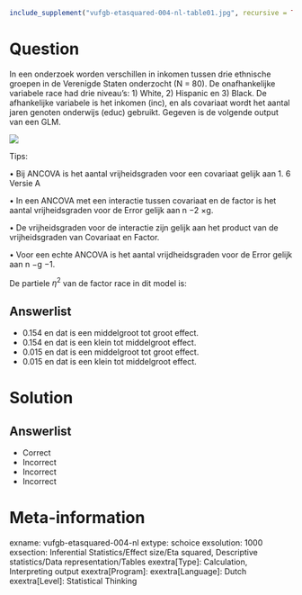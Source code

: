 ```{r, echo = FALSE, results = "hide"}
include_supplement("vufgb-etasquared-004-nl-table01.jpg", recursive = TRUE)
```

Question
========
  
In een onderzoek worden verschillen in inkomen tussen drie ethnische groepen in de Verenigde Staten onderzocht (N = 80). De onafhankelijke variabele race had drie niveau’s: 1) White, 2) Hispanic en 3) Black. De afhankelijke variabele is het inkomen (inc), en als covariaat wordt het aantal jaren genoten onderwijs (educ) gebruikt. Gegeven is de volgende output van een GLM.

![](vufgb-etasquared-004-nl-table01.jpg)

Tips:

• Bij ANCOVA is het aantal vrijheidsgraden voor een covariaat gelijk aan 1.
6 Versie A

• In een ANCOVA met een interactie tussen covariaat en de factor is het aantal vrijheidsgraden voor de
Error gelijk aan n −2 ×g.

• De vrijheidsgraden voor de interactie zijn gelijk aan het product van de vrijheidsgraden van Covariaat en
Factor.

• Voor een echte ANCOVA is het aantal vrijdheidsgraden voor de Error gelijk aan n −g −1.


De partiele $\eta ^{2}$ van de factor race in dit model is:
  
Answerlist
----------
* 0.154 en dat is een middelgroot tot groot effect.
* 0.154 en dat is een klein tot middelgroot effect.
* 0.015 en dat is een middelgroot tot groot effect.
* 0.015 en dat is een klein tot middelgroot effect.

Solution
========

Answerlist
----------
* Correct
* Incorrect
* Incorrect
* Incorrect

Meta-information
================
exname: vufgb-etasquared-004-nl
extype: schoice
exsolution: 1000
exsection: Inferential Statistics/Effect size/Eta squared, Descriptive statistics/Data representation/Tables
exextra[Type]: Calculation, Interpreting output
exextra[Program]: 
exextra[Language]: Dutch
exextra[Level]: Statistical Thinking 